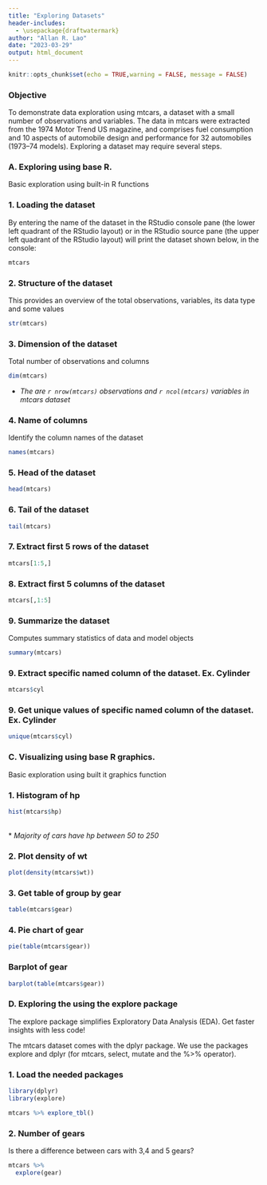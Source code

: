 ```yaml
---
title: "Exploring Datasets"
header-includes:
  - \usepackage{draftwatermark}
author: "Allan R. Lao"
date: "2023-03-29"
output: html_document
---
```


```r
knitr::opts_chunk$set(echo = TRUE,warning = FALSE, message = FALSE)
```
\SetWatermarkText{DRAFT}


### Objective
To demonstrate data exploration using mtcars, a dataset with a small number of observations and variables. The data in mtcars were extracted from the 1974 Motor Trend US magazine, and comprises fuel consumption and 10 aspects of automobile design and performance for 32 automobiles (1973–74 models). Exploring a dataset may require several steps.

### A. Exploring using base R.
Basic exploration using built-in R functions 

### 1. Loading the dataset

By entering the name of the dataset in the RStudio console pane (the lower left quadrant of the RStudio layout) or in the RStudio source pane (the upper left quadrant of the RStudio layout) will print the dataset shown below, in the console:


```r
mtcars
```


### 2. Structure of the dataset
This provides an overview of the total observations, variables, its data type and some values

```r
str(mtcars)
```

### 3. Dimension of the dataset
Total number of observations and columns

```r
dim(mtcars)

```

* _The are `r nrow(mtcars)` observations and `r ncol(mtcars)` variables in mtcars dataset_

### 4. Name of columns
Identify the column names of the dataset

```r
names(mtcars)
```


### 5. Head of the dataset
```r
head(mtcars)
```

### 6. Tail of the dataset
```r
tail(mtcars)
```

### 7. Extract first 5 rows of the dataset
```r
mtcars[1:5,]
```

### 8. Extract first 5 columns of the dataset
```r
mtcars[,1:5]
```

### 9. Summarize the dataset
Computes summary statistics of data and model objects
```r
summary(mtcars)
```

### 9. Extract specific named column of the dataset. Ex. Cylinder
```r
mtcars$cyl
```


### 9. Get unique values of specific named column of the dataset. Ex. Cylinder
```r
unique(mtcars$cyl)
```


### C. Visualizing using base R graphics.
Basic exploration using built it graphics function


### 1. Histogram of hp
```r
hist(mtcars$hp)
```
\
* _Majority of cars have hp between 50 to 250 _


### 2. Plot density of wt
```r
plot(density(mtcars$wt))
```

### 3. Get table of group by gear 
```r
table(mtcars$gear)
```

### 4. Pie chart of gear
```r
pie(table(mtcars$gear))
```


### Barplot of gear
```r
barplot(table(mtcars$gear))
```




### D. Exploring the  using the explore package

The explore package simplifies Exploratory Data Analysis (EDA). Get faster insights with less code!

The mtcars dataset comes with the dplyr package. We use the packages explore and dplyr (for mtcars, select, mutate and the %>% operator).

### 1. Load the needed packages

```r
library(dplyr)
library(explore)
```


```r
mtcars %>% explore_tbl()
```


### 2. Number of gears
Is there a difference between cars with 3,4 and 5 gears?

```r
mtcars %>% 
  explore(gear)
```

